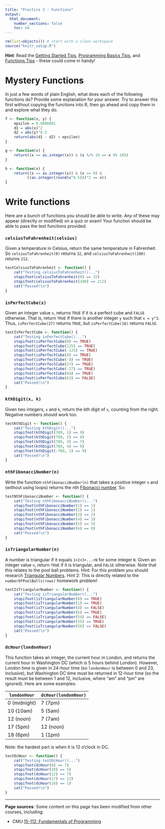 ```yaml
---
title: "Practice 3 - Functions"
output:
  html_document:
    number_sections: false
    toc: no
---
```


```r
rm(list=objects()) # start with a clean workspace
source("knitr_setup.R")
```

**Hint**: Read the [Getting Started Tips](L1.2-getting-started.html#tips), [Programming Basics Tips](L1.3-programming-basics.html#tips), and [Functions Tips](L3.1-functions.html#tips) - these could come in handy!

# Mystery Functions

In just a few words of plain English, what does each of the following functions do? Provide some explanation for your answer. Try to answer this first without copying the functions into R, then go ahead and copy them in and explore what they do.

```r
f <- function(x, y) {
    epsilon = 0.0000001
    d1 = abs(x)^2
    d2 = abs(y)^0.5
    return(abs(d1 - d2) < epsilon)
}

g <- function(x) {
    return((x == as.integer(x)) & (x %/% 10 == x %% 10))
}

h <- function(x) {
    return((x == as.integer(x)) & (x >= 0) &
          ((as.integer(round(x^0.5)))^2 == x))
}
```

# Write functions

Here are a bunch of functions you should be able to write. Any of these may appear (directly or modified) on a quiz or exam! Your function should be able to pass the test functions provided.

### `celsiusToFahrenheit(celsius)`

Given a temperature in Celsius, return the same temperature in Fahrenheit.  So `celsiusToFahrenheit(0)` returns `32`, and `celsiusToFahrenheit(100)` returns `212`.

```r
testCelsiusToFahrenheit <- function() {
    cat("Testing celsiusToFahrenheit()...")
    stopifnot(celsiusToFahrenheit(0) == 32)
    stopifnot(celsiusToFahrenheit(100) == 212)
    cat("Passed!\n")
}
```

### `isPerfectCube(x)`

Given an integer value `x`, returns `TRUE` if it is a perfect cube and `FALSE` otherwise. That is, return `TRUE` if there is another integer `y` such that `x = y^3`. Thus, `isPerfectCube(27)` returns `TRUE`, but `isPerfectCube(16)` returns `FALSE`.

```r
testIsPerfectCube <- function() {
    cat("Testing isPerfectCube()...")
    stopifnot(isPerfectCube(0) == TRUE)
    stopifnot(isPerfectCube(125) == TRUE)
    stopifnot(isPerfectCube(-125) == TRUE)
    stopifnot(isPerfectCube(8) == TRUE)
    stopifnot(isPerfectCube(-8) == TRUE)
    stopifnot(isPerfectCube(27) == TRUE)
    stopifnot(isPerfectCube(-27) == TRUE)
    stopifnot(isPerfectCube(64) == TRUE)
    stopifnot(isPerfectCube(63) == FALSE)
    cat("Passed!\n")
}
```

### `kthDigit(x, k)`

Given two integers, `x` and `k`, return the kth digit of `x`, counting from the right. Negative numbers should work too.

```r
testKthDigit <- function() {
    cat("Testing kthDigit()...")
    stopifnot(kthDigit(789, 1) == 9)
    stopifnot(kthDigit(789, 2) == 8)
    stopifnot(kthDigit(789, 3) == 7)
    stopifnot(kthDigit(789, 4) == 0)
    stopifnot(kthDigit(-789, 1) == 9)
    cat("Passed!\n")
}
```

### `nthFibonacciNumber(n)`

Write the function `nthFibonacciNumber(n)` that takes a positive integer `n` and (without using loops) returns the nth [Fibonacci number](https://en.wikipedia.org/wiki/Fibonacci_number). So:

```r
testNthFibonacciNumber <- function() {
    cat("Testing nthFibonacciNumber()...")
    stopifnot(nthFibonacciNumber(1) == 1)
    stopifnot(nthFibonacciNumber(2) == 1)
    stopifnot(nthFibonacciNumber(3) == 2)
    stopifnot(nthFibonacciNumber(4) == 3)
    stopifnot(nthFibonacciNumber(5) == 5)
    stopifnot(nthFibonacciNumber(6) == 8)
    cat("Passed!\n")
}
```

### `isTriangularNumber(n)`

A number is triangular if it equals `1+2+3+...+N` for some integer `N`. Given an integer value `n`, return `TRUE` if it is triangular, and `FALSE` otherwise. Note that this relates to the pool ball problems. Hint: For this problem you should research [Triangular Numbers](https://en.wikipedia.org/wiki/Triangular_number). Hint 2: This is directly related to the `numberOfPoolBalls(rows)` homework problem!

```r
testIsTriangularNumber <- function() {
    cat("Testing isTriangularNumber()...")
    stopifnot(isTriangularNumber(0) == TRUE)
    stopifnot(isTriangularNumber(1) == TRUE)
    stopifnot(isTriangularNumber(4) == FALSE)
    stopifnot(isTriangularNumber(6) == TRUE)
    stopifnot(isTriangularNumber(54) == FALSE)
    stopifnot(isTriangularNumber(55) == TRUE)
    stopifnot(isTriangularNumber(56) == FALSE)
    cat("Passed!\n")
}
```

### `dcHour(londonHour)`

This function takes an integer, the current hour in London, and returns the current hour in Washington DC (which is 5 hours behind London). However, London time is given in 24-hour time (so `londonHour` is between 0 and 23, inclusive), but Washington DC time must be returned in 12-hour time (so the result must be between 1 and 12, inclusive, where "am" and "pm" are ignored). Here are some examples:

<div style="width:300px">
`londonHour` | `dcHour(londonHour)`
-------------| -------------------
0 (midnight) | 7 (7pm)
10 (10am)    | 5 (5am)
12 (noon)    | 7 (7am)
17 (5pm)     | 12 (noon)
18 (6pm)     | 1 (1pm)
</div>

Note: the hardest part is when it is 12 o'clock in DC.

```r
testDcHour <- function() {
    cat("Testing testDcHour()...")
    stopifnot(dcHour(0) == 7)
    stopifnot(dcHour(10) == 5)
    stopifnot(dcHour(12) == 7)
    stopifnot(dcHour(17) == 12)
    stopifnot(dcHour(18) == 1)
    cat("Passed!\n")
}
```

---

**Page sources**:
Some content on this page has been modified from other courses, including:

- CMU [15-112: Fundamentals of Programming](http://www.kosbie.net/cmu/spring-13/15-112/)
